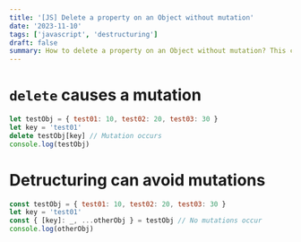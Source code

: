 ```yaml
---
title: '[JS] Delete a property on an Object without mutation'
date: '2023-11-10'
tags: ['javascript', 'destructuring']
draft: false
summary: How to delete a property on an Object without mutation? This can be done using destructuring
---
```


# `delete` causes a mutation

```javascript
let testObj = { test01: 10, test02: 20, test03: 30 }
let key = 'test01'
delete testObj[key] // Mutation occurs
console.log(testObj)
```

# Detructuring can avoid mutations

```javascript
const testObj = { test01: 10, test02: 20, test03: 30 }
let key = 'test01'
const { [key]: _, ...otherObj } = testObj // No mutations occur
console.log(otherObj)
```
